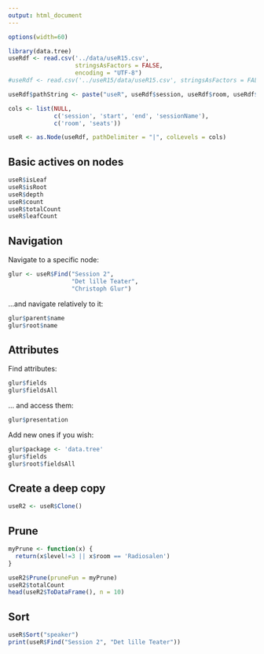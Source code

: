 ```yaml
---
output: html_document
---
```


```r
options(width=60)
```

```r
library(data.tree)
useRdf <- read.csv('../data/useR15.csv', 
                   stringsAsFactors = FALSE, 
                   encoding = "UTF-8")
#useRdf <- read.csv('../useR15/data/useR15.csv', stringsAsFactors = FALSE, encoding = "UTF-8")

useRdf$pathString <- paste("useR", useRdf$session, useRdf$room, useRdf$speaker, sep="|")

cols <- list(NULL, 
             c('session', 'start', 'end', 'sessionName'),
             c('room', 'seats'))

useR <- as.Node(useRdf, pathDelimiter = "|", colLevels = cols)

```

## Basic actives on nodes

```r
useR$isLeaf
useR$isRoot
useR$depth
useR$count
useR$totalCount
useR$leafCount
```

## Navigation

Navigate to a specific node:

```r
glur <- useR$Find("Session 2", 
                  "Det lille Teater", 
                  "Christoph Glur")
```

...and navigate relatively to it:

```r
glur$parent$name
glur$root$name

```

## Attributes

Find attributes:
```r
glur$fields
glur$fieldsAll
```

... and access them:

```r
glur$presentation
```

Add new ones if you wish:

```r
glur$package <- 'data.tree'
glur$fields
glur$root$fieldsAll
```

## Create a deep copy

```r
useR2 <- useR$Clone()
```

## Prune

```r
myPrune <- function(x) {
  return(x$level!=3 || x$room == 'Radiosalen')
}

useR2$Prune(pruneFun = myPrune)
useR2$totalCount
head(useR2$ToDataFrame(), n = 10)
```

## Sort

```r
useR$Sort("speaker")
print(useR$Find("Session 2", "Det lille Teater"))
```
